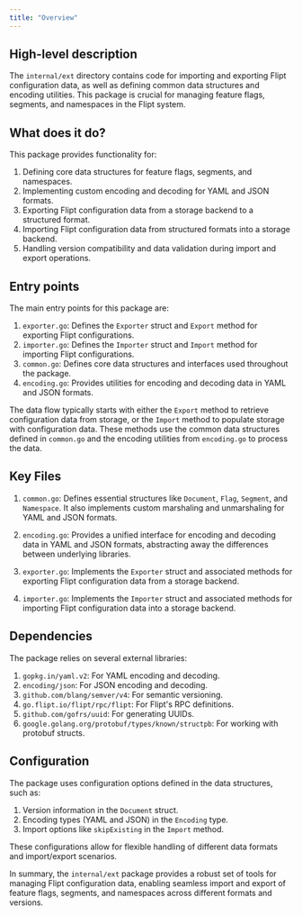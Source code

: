 ```yaml
---
title: "Overview"
---
```


## High-level description
The `internal/ext` directory contains code for importing and exporting Flipt configuration data, as well as defining common data structures and encoding utilities. This package is crucial for managing feature flags, segments, and namespaces in the Flipt system.

## What does it do?
This package provides functionality for:

1. Defining core data structures for feature flags, segments, and namespaces.
2. Implementing custom encoding and decoding for YAML and JSON formats.
3. Exporting Flipt configuration data from a storage backend to a structured format.
4. Importing Flipt configuration data from structured formats into a storage backend.
5. Handling version compatibility and data validation during import and export operations.

## Entry points
The main entry points for this package are:

1. `exporter.go`: Defines the `Exporter` struct and `Export` method for exporting Flipt configurations.
2. `importer.go`: Defines the `Importer` struct and `Import` method for importing Flipt configurations.
3. `common.go`: Defines core data structures and interfaces used throughout the package.
4. `encoding.go`: Provides utilities for encoding and decoding data in YAML and JSON formats.

The data flow typically starts with either the `Export` method to retrieve configuration data from storage, or the `Import` method to populate storage with configuration data. These methods use the common data structures defined in `common.go` and the encoding utilities from `encoding.go` to process the data.

## Key Files
1. `common.go`: Defines essential structures like `Document`, `Flag`, `Segment`, and `Namespace`. It also implements custom marshaling and unmarshaling for YAML and JSON formats.

2. `encoding.go`: Provides a unified interface for encoding and decoding data in YAML and JSON formats, abstracting away the differences between underlying libraries.

3. `exporter.go`: Implements the `Exporter` struct and associated methods for exporting Flipt configuration data from a storage backend.

4. `importer.go`: Implements the `Importer` struct and associated methods for importing Flipt configuration data into a storage backend.

## Dependencies
The package relies on several external libraries:

1. `gopkg.in/yaml.v2`: For YAML encoding and decoding.
2. `encoding/json`: For JSON encoding and decoding.
3. `github.com/blang/semver/v4`: For semantic versioning.
4. `go.flipt.io/flipt/rpc/flipt`: For Flipt's RPC definitions.
5. `github.com/gofrs/uuid`: For generating UUIDs.
6. `google.golang.org/protobuf/types/known/structpb`: For working with protobuf structs.

## Configuration
The package uses configuration options defined in the data structures, such as:

1. Version information in the `Document` struct.
2. Encoding types (YAML and JSON) in the `Encoding` type.
3. Import options like `skipExisting` in the `Import` method.

These configurations allow for flexible handling of different data formats and import/export scenarios.

In summary, the `internal/ext` package provides a robust set of tools for managing Flipt configuration data, enabling seamless import and export of feature flags, segments, and namespaces across different formats and versions.